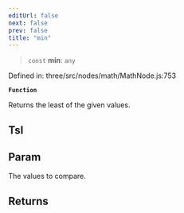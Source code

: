 ```yaml
---
editUrl: false
next: false
prev: false
title: "min"
---
```


> `const` **min**: `any`

Defined in: three/src/nodes/math/MathNode.js:753

**`Function`**

Returns the least of the given values.

## Tsl

## Param

The values to compare.

## Returns
